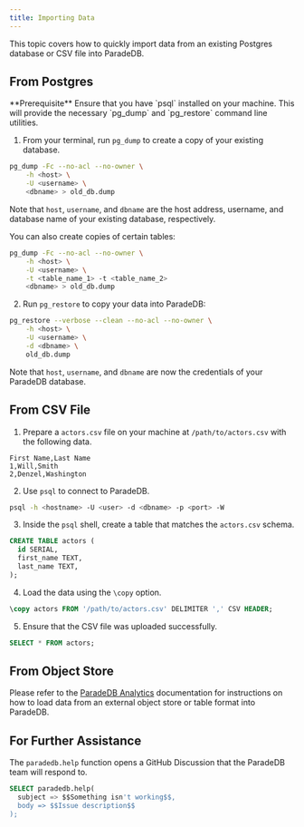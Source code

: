 ```yaml
---
title: Importing Data
---
```


This topic covers how to quickly import data from an existing Postgres database or CSV file into ParadeDB.

## From Postgres

<Note>
  **Prerequisite** Ensure that you have `psql` installed on your machine. This
  will provide the necessary `pg_dump` and `pg_restore` command line utilities.
</Note>

1. From your terminal, run `pg_dump` to create a copy of your existing database.

```bash
pg_dump -Fc --no-acl --no-owner \
    -h <host> \
    -U <username> \
    <dbname> > old_db.dump
```

Note that `host`, `username`, and `dbname` are the host address, username, and database name of your existing
database, respectively.

You can also create copies of certain tables:

```bash
pg_dump -Fc --no-acl --no-owner \
    -h <host> \
    -U <username> \
    -t <table_name_1> -t <table_name_2>
    <dbname> > old_db.dump
```

2. Run `pg_restore` to copy your data into ParadeDB:

```bash
pg_restore --verbose --clean --no-acl --no-owner \
    -h <host> \
    -U <username> \
    -d <dbname> \
    old_db.dump
```

Note that `host`, `username`, and `dbname` are now the credentials of your ParadeDB database.

## From CSV File

1. Prepare a `actors.csv` file on your machine at `/path/to/actors.csv` with the following data.

```csv
First Name,Last Name
1,Will,Smith
2,Denzel,Washington
```

2. Use `psql` to connect to ParadeDB.

```bash
psql -h <hostname> -U <user> -d <dbname> -p <port> -W
```

3. Inside the `psql` shell, create a table that matches the `actors.csv` schema.

```sql
CREATE TABLE actors (
  id SERIAL,
  first_name TEXT,
  last_name TEXT,
);
```

4. Load the data using the `\copy` option.

```sql
\copy actors FROM '/path/to/actors.csv' DELIMITER ',' CSV HEADER;
```

5. Ensure that the CSV file was uploaded successfully.

```sql
SELECT * FROM actors;
```

## From Object Store

Please refer to the [ParadeDB Analytics](/analytics) documentation for instructions on how to load data
from an external object store or table format into ParadeDB.

## For Further Assistance

The `paradedb.help` function opens a GitHub Discussion that the ParadeDB team will respond to.

```sql
SELECT paradedb.help(
  subject => $$Something isn't working$$,
  body => $$Issue description$$
);
```
